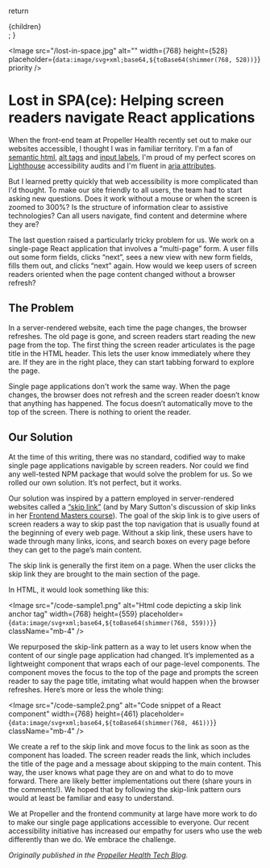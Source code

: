 
  return <section>{children}</section>;
}

<Image
  src="/lost-in-space.jpg"
  alt=""
  width={768}
  height={528}
  placeholder={`data:image/svg+xml;base64,${toBase64(shimmer(768, 528))}`}
  priority
/>

# Lost in SPA(ce): Helping screen readers navigate React applications

When the front-end team at Propeller Health recently set out to make our websites accessible, I thought I was in familiar territory. I'm a fan of [semantic html](https://css-tricks.com/why-how-and-when-to-use-semantic-html-and-aria/), [alt tags](https://www.w3.org/WAI/tutorials/images/decision-tree/) and [input labels](https://dequeuniversity.com/rules/axe/3.2/label), I'm proud of my perfect scores on [Lighthouse](https://developer.chrome.com/docs/lighthouse/overview/) accessibility audits and I'm fluent in [aria attributes](https://www.w3.org/WAI/ARIA/apg/).

But I learned pretty quickly that web accessibility is more complicated than I'd thought. To make our site friendly to all users, the team had to start asking new questions. Does it work without a mouse or when the screen is zoomed to 300%? Is the structure of information clear to assistive technologies? Can all users navigate, find content and determine where they are?

The last question raised a particularly tricky problem for us. We work on a single-page React application that involves a “multi-page” form. A user fills out some form fields, clicks “next”, sees a new view with new form fields, fills them out, and clicks “next” again. How would we keep users of screen readers oriented when the page content changed without a browser refresh?

## The Problem

In a server-rendered website, each time the page changes, the browser refreshes. The old page is gone, and screen readers start reading the new page from the top. The first thing the screen reader articulates is the page title in the HTML header. This lets the user know immediately where they are. If they are in the right place, they can start tabbing forward to explore the page.

Single page applications don't work the same way. When the page changes, the browser does not refresh and the screen reader doesn’t know that anything has happened. The focus doesn’t automatically move to the top of the screen. There is nothing to orient the reader.

## Our Solution

At the time of this writing, there was no standard, codified way to make single page applications navigable by screen readers. Nor could we find any well-tested NPM package that would solve the problem for us. So we rolled our own solution. It’s not perfect, but it works.

Our solution was inspired by a pattern employed in server-rendered websites called a [“skip link”](https://webaim.org/techniques/skipnav/) (and by Mary Sutton's discussion of skip links in her [Frontend Masters course](https://frontendmasters.com/courses/javascript-accessibility/)). The goal of the skip link is to give users of screen readers a way to skip past the top navigation that is usually found at the beginning of every web page. Without a skip link, these users have to wade through many links, icons, and search boxes on every page before they can get to the page’s main content.

The skip link is generally the first item on a page. When the user clicks the skip link they are brought to the main section of the page.

In HTML, it would look something like this:

<Image
  src="/code-sample1.png"
  alt="Html code depicting a skip link anchor tag"
  width={768}
  height={559}
  placeholder={`data:image/svg+xml;base64,${toBase64(shimmer(768, 559))}`}
  className="mb-4"
/>

We repurposed the skip-link pattern as a way to let users know when the content of our single page application had changed. It’s implemented as a lightweight component that wraps each of our page-level components. The component moves the focus to the top of the page and prompts the screen reader to say the page title, imitating what would happen when the browser refreshes. Here’s more or less the whole thing:

<Image
  src="/code-sample2.png"
  alt="Code snippet of a React component"
  width={768}
  height={461}
  placeholder={`data:image/svg+xml;base64,${toBase64(shimmer(768, 461))}`}
  className="mb-4"
/>

We create a ref to the skip link and move focus to the link as soon as the component has loaded. The screen reader reads the link, which includes the title of the page and a message about skipping to the main content. This way, the user knows what page they are on and what to do to move forward. There are likely better implementations out there (share yours in the comments!). We hoped that by following the skip-link pattern ours would at least be familiar and easy to understand.

We at Propeller and the frontend community at large have more work to do to make our single page applications accessible to everyone. Our recent accessibility initiative has increased our empathy for users who use the web differently than we do. We embrace the challenge.

_Originally published in the [Propeller Health Tech Blog](https://medium.com/propeller-health-tech-blog/lost-in-spa-ce-helping-screen-readers-navigate-react-applications-8b943743eb01)._
